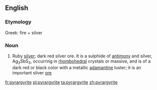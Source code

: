 ==English==

===Etymology===
Greek: fire + silver

===Noun===
{{en-noun}}

# {{context|mineralogy}} Ruby [[silver]]; dark red silver ore. It is a sulphide of [[antimony]] and silver, Ag<sub>3</sub>SbS<sub>3</sub>, occurring in [[rhombohedral]] crystals or massive, and is of a dark red or black color with a metallic [[adamantine]] luster; it is an important silver [[ore]]

[[fr:pyrargyrite]]
[[pl:pyrargyrite]]
[[ta:pyrargyrite]]
[[zh:pyrargyrite]]